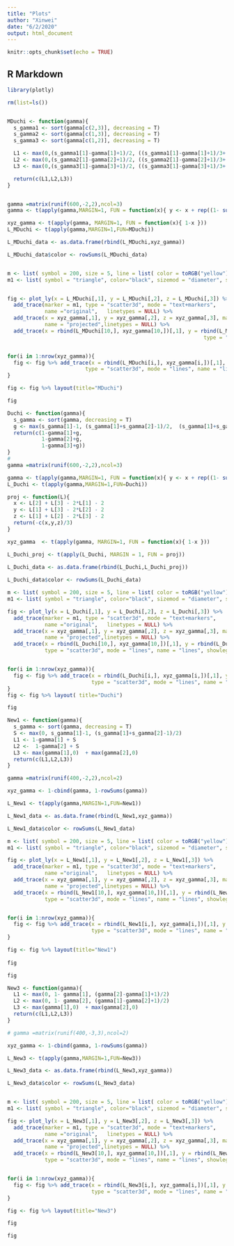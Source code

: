 ```yaml
---
title: "Plots"
author: "Xinwei"
date: "6/2/2020"
output: html_document
---
```


```r
knitr::opts_chunk$set(echo = TRUE)
```

## R Markdown

```r
library(plotly)

rm(list=ls())


MDuchi <- function(gamma){
  s_gamma1 <- sort(gamma[c(2,3)], decreasing = T)
  s_gamma2 <- sort(gamma[c(1,3)], decreasing = T)
  s_gamma3 <- sort(gamma[c(1,2)], decreasing = T)

  L1 <- max(0,(s_gamma1[1]-gamma[1]+1)/2, ((s_gamma1[1]-gamma[1]+1)/3+ (s_gamma1[2]-gamma[1]+1)/3))
  L2 <- max(0,(s_gamma2[1]-gamma[2]+1)/2, ((s_gamma2[1]-gamma[2]+1)/3+ (s_gamma2[2]-gamma[2]+1)/3))
  L3 <- max(0,(s_gamma3[1]-gamma[3]+1)/2, ((s_gamma3[1]-gamma[3]+1)/3+ (s_gamma3[2]-gamma[3]+1)/3))

  return(c(L1,L2,L3))
}


gamma =matrix(runif(600,-2,2),ncol=3)
gamma <- t(apply(gamma,MARGIN=1, FUN = function(x){ y <- x + rep((1- sum(x))/3,3)}))

xyz_gamma <- t(apply(gamma, MARGIN=1, FUN = function(x){ 1-x }))
L_MDuchi <- t(apply(gamma,MARGIN=1,FUN=MDuchi))

L_MDuchi_data <- as.data.frame(rbind(L_MDuchi,xyz_gamma))

L_MDuchi_data$color <- rowSums(L_MDuchi_data)


m <- list( symbol = 200, size = 5, line = list( color = toRGB("yellow"), width = 2 ) ) 
m1 <- list( symbol = "triangle", color="black", sizemod = "diameter", size = 5, line = list( color = "black", width = 2 ) )


fig <- plot_ly(x = L_MDuchi[,1], y = L_MDuchi[,2], z = L_MDuchi[,3]) %>%
  add_trace(marker = m1, type = "scatter3d", mode = "text+markers", 
            name ="original",   linetypes = NULL) %>%
  add_trace(x = xyz_gamma[,1], y = xyz_gamma[,2], z = xyz_gamma[,3], marker = m, type = "scatter3d", mode = "text+markers", 
            name = "projected",linetypes = NULL) %>% 
  add_trace(x = rbind(L_MDuchi[10,], xyz_gamma[10,])[,1], y = rbind(L_MDuchi[10,],xyz_gamma[10,])[,2], z = rbind(L_MDuchi[10,],xyz_gamma[10,])[,3],
                                                               type = "scatter3d", mode = "lines", name = "lines", showlegend = FALSE)


for(i in 1:nrow(xyz_gamma)){
  fig <- fig %>% add_trace(x = rbind(L_MDuchi[i,], xyz_gamma[i,])[,1], y = rbind(L_MDuchi[i,],xyz_gamma[i,])[,2], z = rbind(L_MDuchi[i,], xyz_gamma[i,])[,3],
                         type = "scatter3d", mode = "lines", name = "lines", showlegend = FALSE)
}

fig <- fig %>% layout(title="MDuchi")


```

```r
fig
```

```r

Duchi <- function(gamma){
  s_gamma <- sort(gamma, decreasing = T)
  g <- max(s_gamma[1]-1, (s_gamma[1]+s_gamma[2]-1)/2,  (s_gamma[1]+s_gamma[2] + s_gamma[3]-1)/3)
  return(c(1-gamma[1]+g,
           1-gamma[2]+g,
           1-gamma[3]+g))
}
# 
gamma =matrix(runif(600,-2,2),ncol=3)

gamma <- t(apply(gamma,MARGIN=1, FUN = function(x){ y <- x + rep((1- sum(x))/3,3)}))
L_Duchi <- t(apply(gamma,MARGIN=1,FUN=Duchi))

proj <- function(L){
  x <- L[2] + L[3] - 2*L[1] - 2
  y <- L[1] + L[3] - 2*L[2] - 2
  z <- L[1] + L[2] - 2*L[3] - 2
  return(-c(x,y,z)/3)
}

xyz_gamma  <- t(apply(gamma, MARGIN=1, FUN = function(x){ 1-x }))

L_Duchi_proj <- t(apply(L_Duchi, MARGIN = 1, FUN = proj))

L_Duchi_data <- as.data.frame(rbind(L_Duchi,L_Duchi_proj))
  
L_Duchi_data$color <- rowSums(L_Duchi_data)

m <- list( symbol = 200, size = 5, line = list( color = toRGB("yellow"), width = 2 ) ) 
m1 <- list( symbol = "triangle", color="black", sizemod = "diameter", size = 5, line = list( color = "black", width = 2 ) )

fig <- plot_ly(x = L_Duchi[,1], y = L_Duchi[,2], z = L_Duchi[,3]) %>%
  add_trace(marker = m1, type = "scatter3d", mode = "text+markers", 
            name ="original",   linetypes = NULL) %>%
  add_trace(x = xyz_gamma[,1], y = xyz_gamma[,2], z = xyz_gamma[,3], marker = m, type = "scatter3d", mode = "text+markers", 
            name = "projected",linetypes = NULL) %>% 
  add_trace(x = rbind(L_Duchi[10,], xyz_gamma[10,])[,1], y = rbind(L_Duchi[10,],xyz_gamma[10,])[,2], z = rbind(L_Duchi[10,],xyz_gamma[10,])[,3],
            type = "scatter3d", mode = "lines", name = "lines", showlegend = FALSE)


for(i in 1:nrow(xyz_gamma)){
  fig <- fig %>% add_trace(x = rbind(L_Duchi[i,], xyz_gamma[i,])[,1], y = rbind(L_Duchi[i,],xyz_gamma[i,])[,2], z = rbind(L_Duchi[i,], xyz_gamma[i,])[,3],
                           type = "scatter3d", mode = "lines", name = "lines", showlegend = FALSE)
}
fig <- fig %>% layout( title="Duchi")

```

```r
fig
```


```r
New1 <- function(gamma){
  s_gamma <- sort(gamma, decreasing = T)
  S <- max(0, s_gamma[1]-1, (s_gamma[1]+s_gamma[2]-1)/2)
  L1 <- 1-gamma[1] + S
  L2 <-  1-gamma[2] + S
  L3 <- max(gamma[1],0)  + max(gamma[2],0)
  return(c(L1,L2,L3))
}

gamma =matrix(runif(400,-2,2),ncol=2)

xyz_gamma <- 1-cbind(gamma, 1-rowSums(gamma))

L_New1 <- t(apply(gamma,MARGIN=1,FUN=New1))

L_New1_data <- as.data.frame(rbind(L_New1,xyz_gamma))

L_New1_data$color <- rowSums(L_New1_data)

m <- list( symbol = 200, size = 5, line = list( color = toRGB("yellow"), width = 2 ) ) 
m1 <- list( symbol = "triangle", color="black", sizemod = "diameter", size = 5, line = list( color = "black", width = 2 ) )

fig <- plot_ly(x = L_New1[,1], y = L_New1[,2], z = L_New1[,3]) %>%
  add_trace(marker = m1, type = "scatter3d", mode = "text+markers", 
            name ="original",   linetypes = NULL) %>%
  add_trace(x = xyz_gamma[,1], y = xyz_gamma[,2], z = xyz_gamma[,3], marker = m, type = "scatter3d", mode = "text+markers", 
            name = "projected",linetypes = NULL) %>% 
  add_trace(x = rbind(L_New1[10,], xyz_gamma[10,])[,1], y = rbind(L_New1[10,],xyz_gamma[10,])[,2], z = rbind(L_New1[10,],xyz_gamma[10,])[,3],
            type = "scatter3d", mode = "lines", name = "lines", showlegend = FALSE)


for(i in 1:nrow(xyz_gamma)){
  fig <- fig %>% add_trace(x = rbind(L_New1[i,], xyz_gamma[i,])[,1], y = rbind(L_New1[i,],xyz_gamma[i,])[,2], z = rbind(L_New1[i,], xyz_gamma[i,])[,3],
                           type = "scatter3d", mode = "lines", name = "lines", showlegend = FALSE)
}

fig <- fig %>% layout(title="New1")
  
fig
```

```r
fig
```

```r

New3 <- function(gamma){
  L1 <- max(0, 1- gamma[1], (gamma[2]-gamma[1]+1)/2)
  L2 <- max(0, 1- gamma[2], (gamma[1]-gamma[2]+1)/2)
  L3 <- max(gamma[1],0)  + max(gamma[2],0)
  return(c(L1,L2,L3))
}

# gamma =matrix(runif(400,-3,3),ncol=2)

xyz_gamma <- 1-cbind(gamma, 1-rowSums(gamma))

L_New3 <- t(apply(gamma,MARGIN=1,FUN=New3))

L_New3_data <- as.data.frame(rbind(L_New3,xyz_gamma))

L_New3_data$color <- rowSums(L_New3_data)


m <- list( symbol = 200, size = 5, line = list( color = toRGB("yellow"), width = 2 ) ) 
m1 <- list( symbol = "triangle", color="black", sizemod = "diameter", size = 5, line = list( color = "black", width = 2 ) )

fig <- plot_ly(x = L_New3[,1], y = L_New3[,2], z = L_New3[,3]) %>%
  add_trace(marker = m1, type = "scatter3d", mode = "text+markers", 
            name ="original",   linetypes = NULL) %>%
  add_trace(x = xyz_gamma[,1], y = xyz_gamma[,2], z = xyz_gamma[,3], marker = m, type = "scatter3d", mode = "text+markers", 
            name = "projected",linetypes = NULL) %>% 
  add_trace(x = rbind(L_New3[10,], xyz_gamma[10,])[,1], y = rbind(L_New3[10,],xyz_gamma[10,])[,2], z = rbind(L_New3[10,],xyz_gamma[10,])[,3],
            type = "scatter3d", mode = "lines", name = "lines", showlegend = FALSE)


for(i in 1:nrow(xyz_gamma)){
  fig <- fig %>% add_trace(x = rbind(L_New3[i,], xyz_gamma[i,])[,1], y = rbind(L_New3[i,],xyz_gamma[i,])[,2], z = rbind(L_New3[i,], xyz_gamma[i,])[,3],
                           type = "scatter3d", mode = "lines", name = "lines", showlegend = FALSE)
}

fig <- fig %>% layout(title="New3")

fig

```

```r
fig
```
